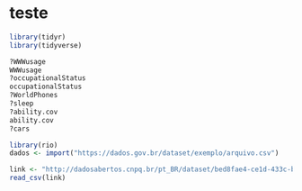 # teste

```r
library(tidyr)
library(tidyverse)
```

```r
?WWWusage
WWWusage
?occupationalStatus
occupationalStatus
?WorldPhones
?sleep
?ability.cov
ability.cov
?cars
```

```r
library(rio)
dados <- import("https://dados.gov.br/dataset/exemplo/arquivo.csv")
```

```r
link <- "http://dadosabertos.cnpq.br/pt_BR/dataset/bed8fae4-ce1d-433c-bb66-96051033a029/resource/c62837e9-4445-48a6-a782-e1b04eacab0d/download/resultado_dados_abertos_2020.zip"
read_csv(link)
```


